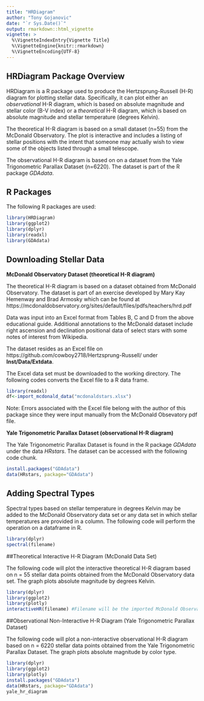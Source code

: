 ```yaml
---
title: "HRDiagram"
author: "Tony Gojanovic"
date: "`r Sys.Date()`"
output: rmarkdown::html_vignette
vignette: >
  %\VignetteIndexEntry{Vignette Title}
  %\VignetteEngine{knitr::rmarkdown}
  %\VignetteEncoding{UTF-8}
---
```


## HRDiagram Package Overview

HRDiagram is a R package used to produce the Hertzsprung-Russell (H-R) diagram for plotting stellar data.  Specifically, it can plot either an *observational* H-R diagram, which is based on absolute magnitude and stellar color (B-V index) or a *theoretical* H-R diagram, which is based on absolute magnitude and stellar temperature (degrees Kelvin).

The theoretical H-R diagram is based on a small dataset (n=55) from the McDonald Observatory.  The plot is interactive and includes a listing of stellar positions with the intent that someone may actually wish to view some of the objects listed through a small telescope.

The observational H-R diagram is based on on a dataset from the Yale Trigonometric Parallax Dataset (n=6220).  The dataset is part of the R package *GDAdata*.

## R Packages

The following R packages are used:

```r
library(HRDiagram)
library(ggplot2)
library(dplyr)
library(readxl)
library(GDAdata)

```

## Downloading Stellar Data

**McDonald Observatory Dataset (theoretical H-R diagram)**

The theoretical H-R diagram is based on a dataset obtained from McDonald Observatory.  The dataset is part of an exercise developed by Mary Kay Hemenway and Brad Armosky which can be found at https://mcdonaldobservatory.org/sites/default/files/pdfs/teachers/hrd.pdf

Data was input into an Excel format from Tables B, C and D from the above educational guide. Additional annotations to the McDonald dataset include right ascension and declination positional data of select stars with some notes of interest from Wikipedia.  

The dataset resides as an Excel file on https://github.com/cowboy2718/Hertzsprung-Russell/ under **Inst/Data/Extdata**.

The Excel data set must be downloaded to the working directory.  The following codes converts the Excel file to a R data frame.

```r
library(readxl)
df<-import_mcdonald_data("mcdonaldstars.xlsx")
```

Note: Errors associated with the Excel file belong with the author of this package since they were input manually from the McDonald Obsevatory pdf file.

**Yale Trigonometric Parallax Dataset (observational H-R diagram)**

The Yale Trigonometric Parallax Dataset is found in the R package *GDAdata* under the data *HRstars*.  The dataset can be accessed with the following code chunk.

```r
install.packages("GDAdata")
data(HRstars, package="GDAdata")
```

## Adding Spectral Types

Spectral types based on stellar temperature in degrees Kelvin may be added to the McDonald Observatory data set or any data set in which stellar temperatures are provided in a column.  The following code will perform the operation on a dataframe in R.

```r
library(dplyr)
spectral(filename)
```

##Theoretical Interactive H-R Diagram (McDonald Data Set)

The following code will plot the interactive theoretical H-R diagram based on n = 55 stellar data points obtained from the McDonald Observatory data set.  The graph plots absolute magnitude by degrees Kelvin.

```r
library(dplyr)
library(ggplot2)
library(plotly)
interactiveHR(filename) #Filename will be the imported McDonald Observatory dataset
```

##Observational Non-Interactive H-R Diagram (Yale Trigonometric Parallax Dataset)

The following code will plot a non-interactive observational H-R diagram based on n = 6220 stellar data points obtained from the Yale Trigonometric Parallax Dataset.  The graph plots absolute magnitude by color type.

```r
library(dplyr)
library(ggplot2)
library(plotly)
install.packages("GDAdata")
data(HRstars, package="GDAdata")
yale_hr_diagram
```

